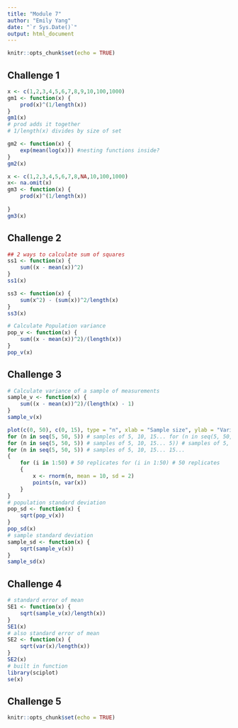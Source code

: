 ```yaml
---
title: "Module 7"
author: "Emily Yang"
date: "`r Sys.Date()`"
output: html_document
---
```


```r
knitr::opts_chunk$set(echo = TRUE)
```
## Challenge 1
```r
x <- c(1,2,3,4,5,6,7,8,9,10,100,1000)
gm1 <- function(x) {
    prod(x)^(1/length(x))
}
gm1(x)
# prod adds it together
# 1/length(x) divides by size of set

gm2 <- function(x) {
    exp(mean(log(x))) #nesting functions inside?
}
gm2(x)

x <- c(1,2,3,4,5,6,7,8,NA,10,100,1000)
x<- na.omit(x)
gm3 <- function(x) { 
    prod(x)^(1/length(x)) 
  
}
gm3(x)
```

## Challenge 2
```r
## 2 ways to calculate sum of squares
ss1 <- function(x) {
    sum((x - mean(x))^2)
}
ss1(x)

ss3 <- function(x) {
    sum(x^2) - (sum(x))^2/length(x)
}
ss3(x)

# Calculate Population variance
pop_v <- function(x) {
    sum((x - mean(x))^2)/(length(x))
}
pop_v(x)
``` 

## Challenge 3
```r
# Calculate variance of a sample of measurements
sample_v <- function(x) {
    sum((x - mean(x))^2)/(length(x) - 1)
}
sample_v(x)

plot(c(0, 50), c(0, 15), type = "n", xlab = "Sample size", ylab = "Variance")
for (n in seq(5, 50, 5)) # samples of 5, 10, 15... for (n in seq(5, 50,
for (n in seq(5, 50, 5)) # samples of 5, 10, 15... 5)) # samples of 5, 10,
for (n in seq(5, 50, 5)) # samples of 5, 10, 15... 15...
{
    for (i in 1:50) # 50 replicates for (i in 1:50) # 50 replicates
    {
        x <- rnorm(n, mean = 10, sd = 2)
        points(n, var(x))
    }
}
# population standard deviation
pop_sd <- function(x) {
    sqrt(pop_v(x))
}
pop_sd(x)
# sample standard deviation
sample_sd <- function(x) {
    sqrt(sample_v(x))
}
sample_sd(x)
``` 
## Challenge 4
```r
# standard error of mean
SE1 <- function(x) {
    sqrt(sample_v(x)/length(x))
}
SE1(x)
# also standard error of mean
SE2 <- function(x) {
    sqrt(var(x)/length(x))
}
SE2(x)
# built in function
library(sciplot)
se(x)
```

## Challenge 5
```r
knitr::opts_chunk$set(echo = TRUE)
```
